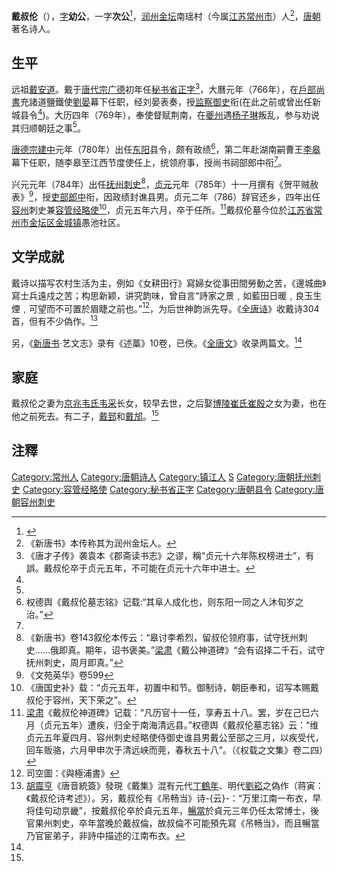 '''戴叔伦'''（{{bd|732年||789年|catIdx=D戴}}），[[表字|字]]'''幼公'''，一字'''次公'''<ref name="傅璇琮">{{cite book |author1=傅璇琮 |title=唐代诗人丛考 |date=2003 |publisher=中华书局 |location=北京 |isbn=7101035965 |pages=375-395}}</ref>，[[润州|润州]][[金坛|金坛]]南瑶村（今属[[江苏|江苏]][[常州市|常州市]]）人<ref>《新唐书》本传称其为润州金坛人。</ref>，[[唐朝|唐朝]]著名诗人。
== 生平 ==
远祖[[戴安道|戴安道]]。戴于[[唐代宗|唐代宗]][[广德_(唐朝)|广德]]初年任[[秘书省|秘书省]][[秘书省正字|正字]]<ref>《唐才子传》袭袁本《郡斋读书志》之谬，稱“贞元十六年陈权榜进士”，有誤。戴叔伦卒于贞元五年，不可能在贞元十六年中进士。</ref>，大曆元年（766年），在[[戶部尚書|戶部尚書]]充諸道鹽鐵使[[劉晏|劉晏]]幕下任职，经刘晏表奏，授[[监察御史|监察御史]]衔(在此之前或曾出任新城县令<ref name="傅璇琮" />)。大历四年（769年），奉使督赋荆南，在[[夔州|夔州]]遇[[杨子琳|杨子琳]]叛乱，参与劝说其归顺朝廷之事<ref name="傅璇琮" />。

[[唐德宗|唐德宗]][[建中_(唐朝)|建中]]元年（780年）出任[[东阳|东阳]]县令，颇有政绩<ref>权德舆《戴叔伦墓志铭》记载:“其阜人成化也，则东阳一同之人沐旬岁之治。”</ref>，第二年赴湖南嗣曹王[[李皋|李皋]]幕下任职，随李皋至江西节度使任上，统领府事，授尚书祠部郎中衔<ref name="傅璇琮" />。

兴元元年（784年）出任[[抚州|抚州]][[刺史|刺史]]<ref>《新唐书》卷143叙伦本传云：“皋讨李希烈，留叔伦领府事，试守抚州刺史……俄即真。期年，诏书褒美。”[[梁肃|梁肃]]《戴公神道碑》“会有诏择二千石，试守抚州刺史，周月即真。”</ref>，[[贞元_(唐朝)|贞元]]元年（785年）十一月撰有《贺平贼赦表》<ref>《文苑英华》卷599</ref>，授[[吏部|吏部]][[郎中_(官职)|郎中]]衔，因政绩封谯县男。贞元二年（786）辞官还乡，四年出任[[容州|容州]]刺史兼[[容管经略使|容管经略使]]<ref>《唐国史补》载：“贞元五年，初置中和节。御制诗，朝臣奉和，诏写本赐戴叔伦于容州，天下荣之”。</ref>，贞元五年六月，卒于任所。<ref>[[梁肃|梁肃]]《戴叔伦神道碑》记载：“凡历官十一任，享寿五十八。罢，岁在己巳六月（贞元五年）遭疾，归全于南海清远县。”权德舆《戴叔伦墓志铭》云：“维贞元五年夏四月、容州刺史经略使侍御史谁县男戴公至部之三月，以疾受代，回车贩骆，六月甲申次于清远峡而莞，春秋五十八”。（《权载之文集》卷二四）</ref>戴叔伦墓今位於[[江苏省|江苏省]][[常州市|常州市]][[金坛区|金坛区]][[东城街道_(常州市)|金城镇]]愚池社区。

==文学成就==
戴诗以描写农村生活为主，例如《女耕田行》寫婦女從事田間勞動之苦，《邊城曲》寫士兵遠戍之苦；构思新颖，讲究韵味，曾自言“詩家之景﹐如藍田日暖﹐良玉生煙﹐可望而不可置於眉睫之前也。”<ref>司空圖：《與極浦書》</ref>，为后世神韵派先导。《[[全唐诗|全唐诗]]》收戴诗304首，但有不少偽作。<ref>[[胡震亨|胡震亨]]《唐音統簽》發現《戴集》混有元代[[丁鶴年|丁鶴年]]、明代[[劉崧_(明朝)|劉崧]]之偽作（蒋寅：《戴叔伦诗考述》）。另，戴叔伦有《吊畅当》诗-{云}-：“万里江南一布衣，早将佳句动京畿”，按戴叔伦卒於貞元五年，[[暢當|暢當]]於貞元三年仍任太常博士，後官果州刺史，卒年當晚於戴叔倫，故叔倫不可能預先寫《吊畅当》，而且暢當乃官宦弟子，非詩中描述的江南布衣。</ref>

另，《[[新唐书|新唐书]]·艺文志》录有《述藁》10卷，已佚。《[[全唐文|全唐文]]》收录两篇文。<ref name="傅璇琮" />

==家庭==
戴叔伦之妻为[[京兆韦氏|京兆韦氏]][[韦采|韦采]]长女，较早去世，之后娶[[博陵崔氏|博陵崔氏]][[崔殷|崔殷]]之女为妻，也在他之前死去。有二子，[[戴郅|戴郅]]和[[戴邡|戴邡]]。<ref name="傅璇琮" />

==注釋==
{{reflist|2}}
{{Wikisource author}}
{{规范控制}}
{{DEFAULTSORT:D}}
[[Category:常州人|Category:常州人]]
[[Category:唐朝诗人|Category:唐朝诗人]]
[[Category:镇江人|Category:镇江人]]
[[Category:戴姓|S]]
[[Category:唐朝抚州刺史|Category:唐朝抚州刺史]]
[[Category:容管经略使|Category:容管经略使]]
[[Category:秘书省正字|Category:秘书省正字]]
[[Category:唐朝县令|Category:唐朝县令]]
[[Category:唐朝容州刺史|Category:唐朝容州刺史]]